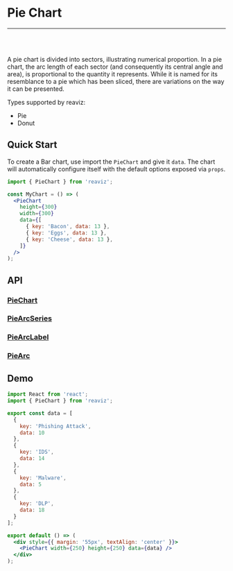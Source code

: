 
<Meta title="Docs|Chart Types/Pie Chart" />

# Pie Chart

---
<br />
<Story id="charts-pie-chart-pie--simple" />
<br />

A pie chart is divided into sectors, illustrating numerical proportion.
In a pie chart, the arc length of each sector (and consequently its central angle and area),
is proportional to the quantity it represents. While it is named for its resemblance to a pie
which has been sliced, there are variations on the way it can be presented.

Types supported by reaviz:

- Pie
- Donut

## Quick Start
To create a Bar chart, use import the `PieChart` and give it `data`. The chart
will automatically configure itself with the default options exposed via `props`.

```jsx
import { PieChart } from 'reaviz';

const MyChart = () => (
  <PieChart
    height={300}
    width={300}
    data={[
      { key: 'Bacon', data: 13 },
      { key: 'Eggs', data: 13 },
      { key: 'Cheese', data: 13 },
    ]}
  />
);
```

## API
### [PieChart](https://github.com/jask-oss/reaviz/blob/master/src/PieChart/PieChart.tsx)
<Props of={PieChart} />

### [PieArcSeries](https://github.com/jask-oss/reaviz/blob/master/src/PieChart/PieArcSeries/PieArcSeries.tsx)
<Props of={PieArcSeries} />

### [PieArcLabel](https://github.com/jask-oss/reaviz/blob/master/src/PieChart/PieArcSeries/PieArcLabel.tsx)
<Props of={PieArcLabel} />

### [PieArc](https://github.com/jask-oss/reaviz/blob/master/src/PieChart/PieArcSeries/PieArc/PieArc.tsx)
<Props of={PieArc} />

## Demo

```jsx codesandbox=reaviz
import React from 'react';
import { PieChart } from 'reaviz';

export const data = [
  {
    key: 'Phishing Attack',
    data: 10
  },
  {
    key: 'IDS',
    data: 14
  },
  {
    key: 'Malware',
    data: 5
  },
  {
    key: 'DLP',
    data: 18
  }
];

export default () => (
  <div style={{ margin: '55px', textAlign: 'center' }}>
    <PieChart width={250} height={250} data={data} />
  </div>
);
```
